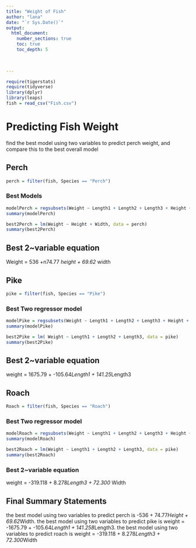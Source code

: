 ```yaml
---
title: "Weight of Fish"
author: "lana"
date: "`r Sys.Date()`"  
output: 
  html_document:
    number_sections: true
    toc: true
    toc_depth: 5

 
    
---
```



```r
require(tigerstats)
require(tidyverse)
library(dplyr)
library(leaps)
fish = read_csv("Fish.csv")
```

# Predicting Fish Weight

find the best model using two variables to predict perch weight, and compare this to the best overall model 

## Perch

```r
perch = filter(fish, Species == "Perch")
```


### Best Models

```r
modelPerch = regsubsets(Weight ~ Length1 + Length2 + Length3 + Height + Width, data = perch)
summary(modelPerch)
```

```r
best2Perch = lm(Weight ~ Height + Width, data = perch)
summary(best2Perch)
```

## Best 2~variable equation 

Weight = 536 +n74.77 *height + 69.62 *width 

## Pike

```r
pike = filter(fish, Species == "Pike")
```


### Best Two regressor model

```r
modelPike = regsubsets(Weight ~ Length1 + Length2 + Length3 + Height + Width, data = pike)
summary(modelPike)
```

```r
best2Pike = lm( Weight ~ Length1 + Length2 + Length3, data = pike)
summary(best2Pike)
```

## Best 2~variable equation

weight = 1675.79 + -105.64*Length1 + 141.25*Length3

## Roach 

```r
Roach = filter(fish, Species == "Roach")
```

### Best Two regressor model

```r
modelRoach = regsubsets(Weight ~ Length1 + Length2 + Length3 + Height + Width, data = Roach)
summary(modelRoach)
```


```r
best2Roach = lm(Weight ~ Length1 + Length2 + Length3, data = pike)
summary(best2Roach)
```

### Best 2~variable equation

weight = -319.118 + 8.278*Length3 + 72.300* Width

## Final Summary Statements

the best model using two variables to predict perch is -536 + 74.77*Height + 69.62*Width. the best model using two variables to predict pike is weight = -1675.79 + -105.64*Length1 + 141.258*Length3. the best model using two variables to predict roach is weight = -319.118 + 8.278*Length3 + 72.300*Width 
